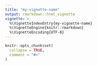```yaml
---
title: "my-vignette-name"
output: rmarkdown::html_vignette
vignette: >
  %\VignetteIndexEntry{my-vignette-name}
  %\VignetteEngine{knitr::rmarkdown}
  %\VignetteEncoding{UTF-8}
---
```


```r
knitr::opts_chunk$set(
  collapse = TRUE,
  comment = "#>"
)
```

```r
```


